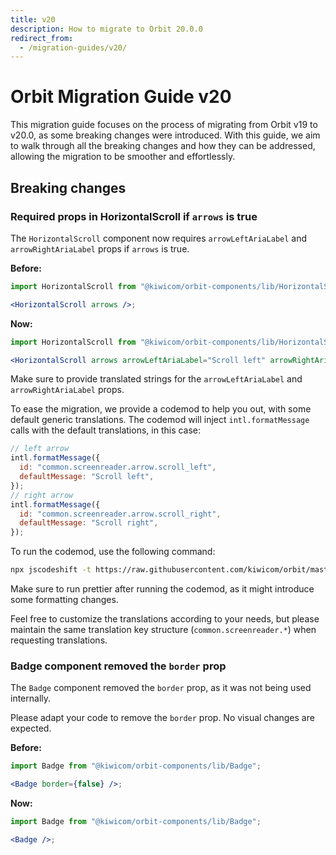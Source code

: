 ```yaml
---
title: v20
description: How to migrate to Orbit 20.0.0
redirect_from:
  - /migration-guides/v20/
---
```


# Orbit Migration Guide v20

This migration guide focuses on the process of migrating from Orbit v19 to v20.0, as some breaking changes were introduced.
With this guide, we aim to walk through all the breaking changes and how they can be addressed, allowing the migration to be smoother and effortlessly.

## Breaking changes

### Required props in HorizontalScroll if `arrows` is true

The `HorizontalScroll` component now requires `arrowLeftAriaLabel` and `arrowRightAriaLabel` props if `arrows` is true.

**Before:**

```jsx
import HorizontalScroll from "@kiwicom/orbit-components/lib/HorizontalScroll";

<HorizontalScroll arrows />;
```

**Now:**

```jsx
import HorizontalScroll from "@kiwicom/orbit-components/lib/HorizontalScroll";

<HorizontalScroll arrows arrowLeftAriaLabel="Scroll left" arrowRightAriaLabel="Scroll right" />;
```

Make sure to provide translated strings for the `arrowLeftAriaLabel` and `arrowRightAriaLabel` props.

To ease the migration, we provide a codemod to help you out, with some default generic translations.
The codemod will inject `intl.formatMessage` calls with the default translations, in this case:

```jsx
// left arrow
intl.formatMessage({
  id: "common.screenreader.arrow.scroll_left",
  defaultMessage: "Scroll left",
});
// right arrow
intl.formatMessage({
  id: "common.screenreader.arrow.scroll_right",
  defaultMessage: "Scroll right",
});
```

To run the codemod, use the following command:

```bash
npx jscodeshift -t https://raw.githubusercontent.com/kiwicom/orbit/master/packages/orbit-components/transforms/horizontalscroll-aria-labels.js --parser=tsx --extensions=ts,tsx <pathToYourCode>
```

Make sure to run prettier after running the codemod, as it might introduce some formatting changes.

Feel free to customize the translations according to your needs, but please maintain the same translation key structure (`common.screenreader.*`) when requesting translations.

### Badge component removed the `border` prop

The `Badge` component removed the `border` prop, as it was not being used internally.

Please adapt your code to remove the `border` prop. No visual changes are expected.

**Before:**

```jsx
import Badge from "@kiwicom/orbit-components/lib/Badge";

<Badge border={false} />;
```

**Now:**

```jsx
import Badge from "@kiwicom/orbit-components/lib/Badge";

<Badge />;
```
